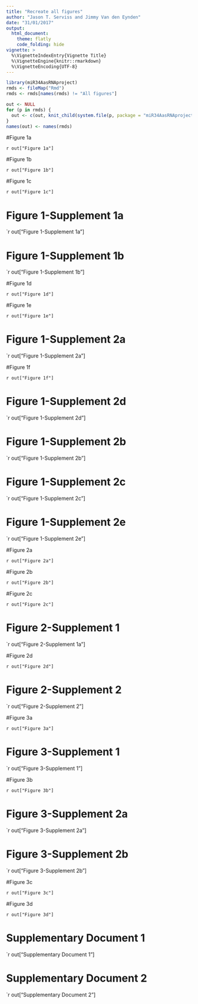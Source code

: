 ```yaml
---
title: "Recreate all figures"
author: "Jason T. Serviss and Jimmy Van den Eynden"
date: "31/01/2017"
output:
  html_document:
    theme: flatly
    code_folding: hide
vignette: >
  %\VignetteIndexEntry{Vignette Title}
  %\VignetteEngine{knitr::rmarkdown}
  %\VignetteEncoding{UTF-8}
---
```


```r
library(miR34AasRNAproject)
rmds <- fileMap("Rmd")
rmds <- rmds[names(rmds) != "All figures"]

out <- NULL
for (p in rmds) {
  out <- c(out, knit_child(system.file(p, package = "miR34AasRNAproject")))
}
names(out) <- names(rmds)
```

#Figure 1a

`r out["Figure 1a"]`

#Figure 1b

`r out["Figure 1b"]`

#Figure 1c

`r out["Figure 1c"]`

# Figure 1-Supplement 1a

`r out["Figure 1-Supplement 1a"]

# Figure 1-Supplement 1b

`r out["Figure 1-Supplement 1b"]

#Figure 1d

`r out["Figure 1d"]`

#Figure 1e

`r out["Figure 1e"]`

# Figure 1-Supplement 2a

`r out["Figure 1-Supplement 2a"]

#Figure 1f

`r out["Figure 1f"]`

# Figure 1-Supplement 2d

`r out["Figure 1-Supplement 2d"]

# Figure 1-Supplement 2b

`r out["Figure 1-Supplement 2b"]

# Figure 1-Supplement 2c

`r out["Figure 1-Supplement 2c"]

# Figure 1-Supplement 2e

`r out["Figure 1-Supplement 2e"]

#Figure 2a

`r out["Figure 2a"]`

#Figure 2b

`r out["Figure 2b"]`

#Figure 2c

`r out["Figure 2c"]`

# Figure 2-Supplement 1

`r out["Figure 2-Supplement 1a"]

#Figure 2d

`r out["Figure 2d"]`

# Figure 2-Supplement 2

`r out["Figure 2-Supplement 2"]

#Figure 3a

`r out["Figure 3a"]`

# Figure 3-Supplement 1

`r out["Figure 3-Supplement 1"]

#Figure 3b

`r out["Figure 3b"]`

# Figure 3-Supplement 2a

`r out["Figure 3-Supplement 2a"]

# Figure 3-Supplement 2b

`r out["Figure 3-Supplement 2b"]

#Figure 3c

`r out["Figure 3c"]`

#Figure 3d

`r out["Figure 3d"]`

# Supplementary Document 1

`r out["Supplementary Document 1"]

# Supplementary Document 2

`r out["Supplementary Document 2"]

